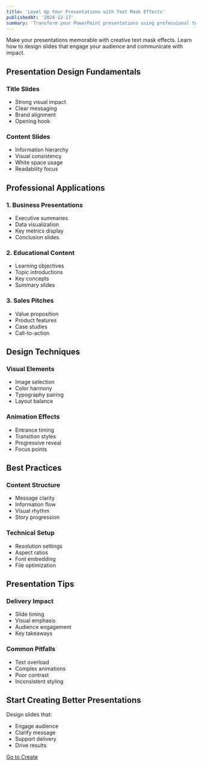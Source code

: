 ```yaml
---
title: 'Level Up Your Presentations with Text Mask Effects'
publishedAt: '2024-12-17'
summary: 'Transform your PowerPoint presentations using professional text mask effects that capture attention and deliver your message effectively.'
---
```


Make your presentations memorable with creative text mask effects. Learn how to design slides that engage your audience and communicate with impact.

## Presentation Design Fundamentals

### Title Slides
- Strong visual impact
- Clear messaging
- Brand alignment
- Opening hook

### Content Slides
- Information hierarchy
- Visual consistency
- White space usage
- Readability focus

## Professional Applications

### 1. Business Presentations
- Executive summaries
- Data visualization
- Key metrics display
- Conclusion slides

### 2. Educational Content
- Learning objectives
- Topic introductions
- Key concepts
- Summary slides

### 3. Sales Pitches
- Value proposition
- Product features
- Case studies
- Call-to-action

## Design Techniques

### Visual Elements
- Image selection
- Color harmony
- Typography pairing
- Layout balance

### Animation Effects
- Entrance timing
- Transition styles
- Progressive reveal
- Focus points

## Best Practices

### Content Structure
- Message clarity
- Information flow
- Visual rhythm
- Story progression

### Technical Setup
- Resolution settings
- Aspect ratios
- Font embedding
- File optimization

## Presentation Tips

### Delivery Impact
- Slide timing
- Visual emphasis
- Audience engagement
- Key takeaways

### Common Pitfalls
- Text overload
- Complex animations
- Poor contrast
- Inconsistent styling

## Start Creating Better Presentations

Design slides that:
- Engage audience
- Clarify message
- Support delivery
- Drive results

<div className="mt-8 text-center">
  <a 
    href="/app" 
    className="px-8 py-3 text-white bg-blue-600 rounded-full hover:bg-blue-700 transition-colors"
  >
    Go to Create
  </a>
</div> 